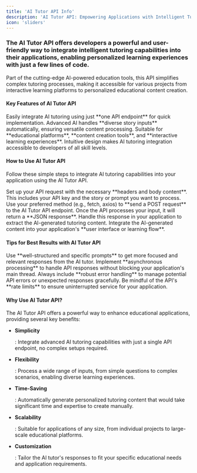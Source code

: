 ```yaml
---
title: 'AI Tutor API Info'
description: 'AI Tutor API: Empowering Applications with Intelligent Tutoring Capabilities'
icon: 'sliders'
---
```


### The AI Tutor API offers developers a powerful and user-friendly way to integrate intelligent tutoring capabilities into their applications, enabling personalized learning experiences with just a few lines of code.

Part of the cutting-edge AI-powered education tools, this API simplifies complex tutoring processes, making it accessible for various projects from interactive learning platforms to personalized educational content creation.

#### Key Features of AI Tutor API

<CardGroup cols={2}>
  <Card title="Single Endpoint Simplicity" icon="server">
    Easily integrate AI tutoring using just **one API endpoint** for quick implementation.
  </Card>

  <Card title="Flexible Input Processing" icon="keyboard">
    Advanced AI handles **diverse story inputs** automatically, ensuring versatile content processing.
  </Card>

  <Card title="Versatile Applications" icon="palette">
    Suitable for **educational platforms**, **content creation tools**, and **interactive learning experiences**.
  </Card>

  <Card title="Developer-Friendly Integration" icon="code">
    Intuitive design makes AI tutoring integration accessible to developers of all skill levels.
  </Card>
</CardGroup>

#### How to Use AI Tutor API

Follow these simple steps to integrate AI tutoring capabilities into your application using the AI Tutor API.

<AccordionGroup>
  <Accordion title="Step 1: Prepare Your Request" icon="pencil">
    Set up your API request with the necessary **headers and body content**. This includes your API key and the story or prompt you want to process.
  </Accordion>

  <Accordion title="Step 2: Send the API Request" icon="paper-plane">
    Use your preferred method (e.g., fetch, axios) to **send a POST request** to the AI Tutor API endpoint.
  </Accordion>

  <Accordion title="Step 3: Process the Response" icon="cogs">
    Once the API processes your input, it will return a **JSON response**. Handle this response in your application to extract the AI-generated tutoring content.
  </Accordion>

  <Accordion title="Step 4: Implement in Your Application" icon="laptop-code">
    Integrate the AI-generated content into your application's **user interface or learning flow**.
  </Accordion>
</AccordionGroup>

#### Tips for Best Results with AI Tutor API

<AccordionGroup>
  <Accordion title="Craft Clear Prompts" icon="comment">
    Use **well-structured and specific prompts** to get more focused and relevant responses from the AI tutor.
  </Accordion>

  <Accordion title="Handle Responses Asynchronously" icon="clock">
    Implement **asynchronous processing** to handle API responses without blocking your application's main thread.
  </Accordion>

  <Accordion title="Implement Error Handling" icon="shield">
    Always include **robust error handling** to manage potential API errors or unexpected responses gracefully.
  </Accordion>

  <Accordion title="Respect Rate Limits" icon="tachometer-fast">
    Be mindful of the API's **rate limits** to ensure uninterrupted service for your application.
  </Accordion>
</AccordionGroup>

#### Why Use AI Tutor API?

The AI Tutor API offers a powerful way to enhance educational applications, providing several key benefits:

* **Simplicity**

  : Integrate advanced AI tutoring capabilities with just a single API endpoint, no complex setups required.

* **Flexibility**

  : Process a wide range of inputs, from simple questions to complex scenarios, enabling diverse learning experiences.

* **Time-Saving**

  : Automatically generate personalized tutoring content that would take significant time and expertise to create manually.

* **Scalability**

  : Suitable for applications of any size, from individual projects to large-scale educational platforms.

* **Customization**

  : Tailor the AI tutor's responses to fit your specific educational needs and application requirements.
